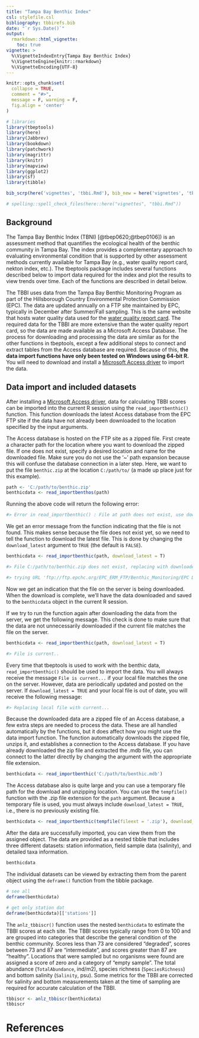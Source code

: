 ```yaml
---
title: "Tampa Bay Benthic Index"
csl: stylefile.csl
bibliography: tbbirefs.bib
date: "`r Sys.Date()`"
output: 
  rmarkdown::html_vignette:
    toc: true
vignette: >
  %\VignetteIndexEntry{Tampa Bay Benthic Index}
  %\VignetteEngine{knitr::rmarkdown}
  %\VignetteEncoding{UTF-8}
---
```


```r
knitr::opts_chunk$set(
  collapse = TRUE,
  comment = "#>",
  message = F, warning = F, 
  fig.align = 'center'
)

# libraries
library(tbeptools) 
library(here)
library(Jabbrev)
library(bookdown)
library(patchwork)
library(magrittr)
library(knitr)
library(mapview)
library(ggplot2)
library(sf)
library(tibble)

bib_scrp(here('vignettes', 'tbbi.Rmd'), bib_new = here('vignettes', 'tbbirefs.bib'), ext_bib = 'https://raw.githubusercontent.com/tbep-tech/tbep-refs/master/bibs.bib')

# spelling::spell_check_files(here::here("vignettes", "tbbi.Rmd"))
```

## Background

The Tampa Bay Benthic Index (TBNI) [@tbep0620;@tbep0106]) is an assessment method that quantifies the ecological health of the benthic community in Tampa Bay.  The index provides a complementary approach to evaluating environmental condition that is supported by other assessment methods currently available for Tampa Bay (e.g., water quality report card, nekton index, etc.). The tbeptools package includes several functions described below to import data required for the index and plot the results to view trends over time.  Each of the functions are described in detail below. 

The TBBI uses data from the Tampa Bay Benthic Monitoring Program as part of the Hillsborough Country Environmental Protection Commission (EPC).  The data are updated annually on a FTP site maintained by EPC, typically in December after Summer/Fall sampling.  This is the same website that hosts water quality data used for the [water quality report card](https://tbep-tech.github.io/tbeptools/articles/intro.html).  The required data for the TBBI are more extensive than the water quality report card, so the data are made available as a Microsoft Access Database.  The process for downloading and processing the data are similar as for the other functions in tbeptools, except a few additional steps to connect and extract tables from the Access database are required.  Because of this, __the data import functions have only been tested on Windows using 64-bit R.__ You will need to download and install a [Microsoft Access driver](https://www.microsoft.com/en-us/download/details.aspx?id=54920) to import the data.

## Data import and included datasets

After installing a [Microsoft Access driver](https://www.microsoft.com/en-us/download/details.aspx?id=54920), data for calculating TBBI scores can be imported into the current R session using the `read_importbenthic()` function.  This function downloads the latest Access database from the EPC FTP site if the data have not already been downloaded to the location specified by the input arguments.  

The Access database is hosted on the FTP site as a zipped file.  First create a character path for the location where you want to download the zipped file. If one does not exist, specify a desired location and name for the downloaded file. Make sure you do not use the '~' path expansion because this will confuse the database connection in a later step.  Here, we want to put the file `benthic.zip` at the location `C:/path/to/` (a made up place just for this example).

```r
path <- 'C:/path/to/benthic.zip'
benthicdata <- read_importbenthos(path)
```

Running the above code will return the following error: 

```r
#> Error in read_importbenthic() : File at path does not exist, use download_test = TRUE
```

We get an error message from the function indicating that the file is not found. This makes sense because the file does not exist yet, so we need to tell the function to download the latest file. This is done by changing the `download_latest` argument to `TRUE` (the default is `FALSE`).

```r
benthicdata <- read_importbenthic(path, download_latest = T)
```
```r
#> File C:/path/to/benthic.zip does not exist, replacing with downloaded file...

#> trying URL 'ftp://ftp.epchc.org/EPC_ERM_FTP/Benthic_Monitoring/EPC DataSubmittals.zip' length 37122877 bytes (35.4 MB)
```

Now we get an indication that the file on the server is being downloaded. When the download is complete, we’ll have the data downloaded and saved to the `benthicdata` object in the current R session.

If we try to run the function again after downloading the data from the server, we get the following message. This check is done to make sure that the data are not unnecessarily downloaded if the current file matches the file on the server.

```r
benthicdata <- read_importbenthic(path, download_latest = T)
```
```r
#> File is current..
```

Every time that tbeptools is used to work with the benthic data, `read_importbenthic()` should be used to import the data. You will always receive the message `File is current...` if your local file matches the one on the server. However, data are periodically updated and posted on the server. If `download_latest = TRUE` and your local file is out of date, you will receive the following message:

```r
#> Replacing local file with current...
```

Because the downloaded data are a zipped file of an Access database, a few extra steps are needed to process the data.  These are all handled automatically by the functions, but it does affect how you might use the data import function. The function automatically downloads the zipped file, unzips it, and establishes a connection to the Access database.  If you have already downloaded the zip file and extracted the .mdb file, you can connect to the latter directly by changing the \code{path} argument with the appropriate file extension. 

```r
benthicdata <- read_importbenthic('C:/path/to/benthic.mdb')
```

The Access database also is quite large and you can use a temporary file path for the download and unzipping location.  You can use the `tempfile()` function with the .zip file extension for the `path` argument. Because a temporary file is used, you must always include `download_latest = TRUE`, i.e., there is no previously existing file. 

```r
benthicdata <- read_importbenthic(tempfile(fileext = '.zip'), download_latest = T)
```

After the data are successfully imported, you can view them from the assigned object.  The data are provided as a nested tibble that includes three different datasets: station information, field sample data (salinity), and detailed taxa information.  

```r
benthicdata
```

The individual datasets can be viewed by extracting them from the parent object using the `deframe()` function from the tibble package. 

```r
# see all
deframe(benthicdata)

# get only station dat
deframe(benthicdata)[['stations']]
```

The `anlz_tbbiscr()` function uses the nested `benthicdata` to estimate the TBBI scores at each site. The TBBI scores typically range from 0 to 100 and are grouped into categories that describe the general condition of the benthic community.  Scores less than 73 are considered "degraded", scores between 73 and 87 are "intermediate", and scores greater than 87 are "healthy".  Locations that were sampled but no organisms were found are assigned a score of zero and a category of "empty sample".  The total abundance (`TotalAbundance`, ind/m2), species richness (`SpeciesRichness`) and bottom salinity (`Salinity`, psu).  Some metrics for the TBBI are corrected for salinity and bottom measurements taken at the time of sampling are required for accurate calculation of the TBBI.

```r
tbbiscr <- anlz_tbbiscr(benthicdata)
tbbiscr
```

# References
